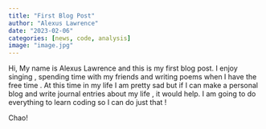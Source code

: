 ```yaml
---
title: "First Blog Post"
author: "Alexus Lawrence"
date: "2023-02-06"
categories: [news, code, analysis]
image: "image.jpg"
---
```


Hi, My name is Alexus Lawrence and this is my first blog post. I enjoy singing , spending time with my friends and writing poems when I have the free time . At this time in my life I am pretty sad but if I can make a personal blog and write journal entries about my life , it would help. I am going to do everything to learn coding so I can do just that !

Chao!




